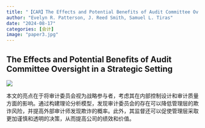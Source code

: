 ```yaml
---
title: "【CAR】The Effects and Potential Benefits of Audit Committee Oversight in a Strategic Setting"
author: "Evelyn R. Patterson, J. Reed Smith, Samuel L. Tiras"
date: "2024-08-17"
categories: [会计]
image: "paper3.jpg"
---
```


## The Effects and Potential Benefits of Audit Committee Oversight in a Strategic Setting

![](https://raw.githubusercontent.com/liyuanaa/my-images/main/img/20240817-1.png)

:::{#hero-heading}

本文的亮点在于将审计委员会视为战略参与者，考虑其在内部控制设计和审计质量方面的影响。通过构建理论分析模型，发现审计委员会的存在可以降低管理层的欺诈风险，并提高外部审计师发现欺诈的概率。此外，其监督还可以促使管理层采取更加谨慎和透明的决策，从而提高公司的绩效和价值。

:::
